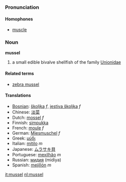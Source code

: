 ===Pronunciation===
====Homophones====
*[[muscle]]

===Noun===
'''mussel'''

# a small edible bivalve shellfish of the family [[Unionidae]]

====Related terms====
*[[zebra mussel]]

====Translations====
*[[Bosnian]]: [[školjka]] ''f'', [[jestiva školjka]] ''f''
*Chinese: [[淡菜]]
*Dutch: [[mossel]] ''f''
*Finnish: [[simpukka]]
*French: [[moule]] ''f''
*German: [[Miesmuschel]] ''f''
*Greek: [[μύδι]]
*Italian: [[mitilo]] ''m''
*Japanese: [[ムラサキ貝]]
*Portuguese: [[mexilhão]] ''m''
*Russian: [[мидия]] (midiya)
*Spanish: [[mejillón]] ''m''

[[it:mussel]]
[[nl:mussel]]